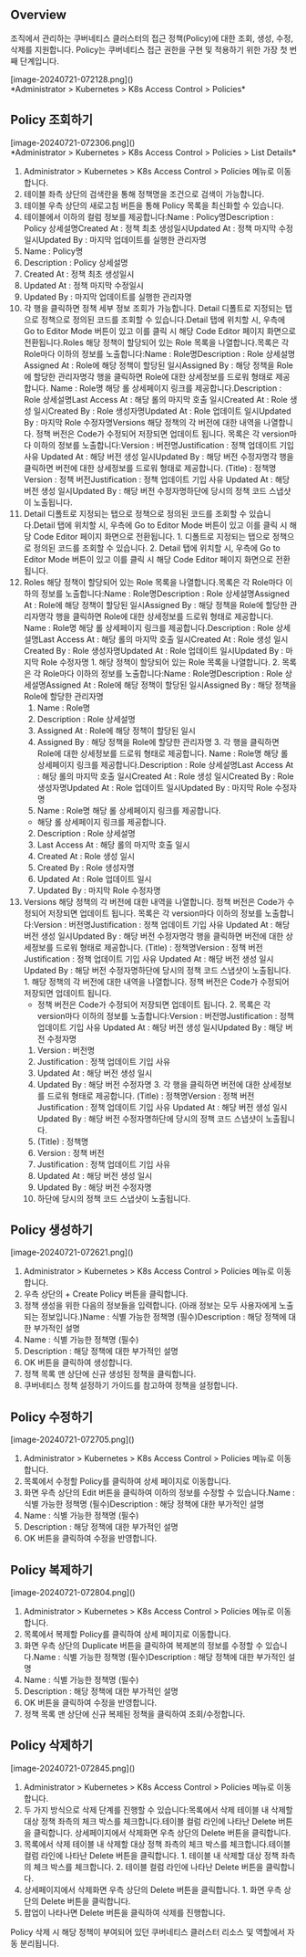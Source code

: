 
## Overview
조직에서 관리하는 쿠버네티스 클러스터의 접근 정책(Policy)에 대한 조회, 생성, 수정, 삭제를 지원합니다. Policy는 쿠버네티스 접근 권한을 구현 및 적용하기 위한 가장 첫 번째 단계입니다.

<p align="center">
<div>[image-20240721-072128.png]()</div>
*Administrator &gt; Kubernetes &gt; K8s Access Control &gt; Policies*
</p>

## Policy 조회하기
<p align="center">
<div>[image-20240721-072306.png]()</div>
*Administrator &gt; Kubernetes &gt; K8s Access Control &gt; Policies &gt; List Details*
</p>

1. Administrator > Kubernetes > K8s Access Control > Policies 메뉴로 이동합니다.
2. 테이블 좌측 상단의 검색란을 통해 정책명을 조건으로 검색이 가능합니다.
3. 테이블 우측 상단의 새로고침 버튼을 통해 Policy 목록을 최신화할 수 있습니다.
4. 테이블에서 이하의 컬럼 정보를 제공합니다:Name : Policy명Description : Policy 상세설명Created At : 정책 최초 생성일시Updated At : 정책 마지막 수정일시Updated By : 마지막 업데이트를 실행한 관리자명
  1. Name : Policy명
  2. Description : Policy 상세설명
  3. Created At : 정책 최초 생성일시
  4. Updated At : 정책 마지막 수정일시
  5. Updated By : 마지막 업데이트를 실행한 관리자명
5. 각 행을 클릭하면 정책 세부 정보 조회가 가능합니다. Detail 디폴트로 지정되는 탭으로 정책으로 정의된 코드를 조회할 수 있습니다.Detail 탭에 위치할 시, 우측에 Go to Editor Mode 버튼이 있고 이를 클릭 시 해당 Code Editor 페이지 화면으로 전환됩니다.Roles 해당 정책이 할당되어 있는 Role 목록을 나열합니다.목록은 각 Role마다 이하의 정보를 노출합니다:Name : Role명Description : Role 상세설명Assigned At : Role에 해당 정책이 할당된 일시Assigned By : 해당 정책을 Role에 할당한 관리자명각 행을 클릭하면 Role에 대한 상세정보를 드로워 형태로 제공합니다. Name : Role명 해당 롤 상세페이지 링크를 제공합니다.Description : Role 상세설명Last Access At : 해당 롤의 마지막 호출 일시Created At : Role 생성 일시Created By : Role 생성자명Updated At : Role 업데이트 일시Updated By : 마지막 Role 수정자명Versions 해당 정책의 각 버전에 대한 내역을 나열합니다. 정책 버전은 Code가 수정되어 저장되면 업데이트 됩니다. 목록은 각 version마다 이하의 정보를 노출합니다:Version : 버전명Justification : 정책 업데이트 기입 사유 Updated At : 해당 버전 생성 일시Updated By : 해당 버전 수정자명각 행을 클릭하면 버전에 대한 상세정보를 드로워 형태로 제공합니다. (Title) : 정책명Version : 정책 버전Justification : 정책 업데이트 기입 사유 Updated At : 해당 버전 생성 일시Updated By : 해당 버전 수정자명하단에 당시의 정책 코드 스냅샷이 노출됩니다.
  1. Detail 디폴트로 지정되는 탭으로 정책으로 정의된 코드를 조회할 수 있습니다.Detail 탭에 위치할 시, 우측에 Go to Editor Mode 버튼이 있고 이를 클릭 시 해당 Code Editor 페이지 화면으로 전환됩니다.
    1. 디폴트로 지정되는 탭으로 정책으로 정의된 코드를 조회할 수 있습니다.
    2. Detail 탭에 위치할 시, 우측에 Go to Editor Mode 버튼이 있고 이를 클릭 시 해당 Code Editor 페이지 화면으로 전환됩니다.
  2. Roles 해당 정책이 할당되어 있는 Role 목록을 나열합니다.목록은 각 Role마다 이하의 정보를 노출합니다:Name : Role명Description : Role 상세설명Assigned At : Role에 해당 정책이 할당된 일시Assigned By : 해당 정책을 Role에 할당한 관리자명각 행을 클릭하면 Role에 대한 상세정보를 드로워 형태로 제공합니다. Name : Role명 해당 롤 상세페이지 링크를 제공합니다.Description : Role 상세설명Last Access At : 해당 롤의 마지막 호출 일시Created At : Role 생성 일시Created By : Role 생성자명Updated At : Role 업데이트 일시Updated By : 마지막 Role 수정자명
    1. 해당 정책이 할당되어 있는 Role 목록을 나열합니다.
    2. 목록은 각 Role마다 이하의 정보를 노출합니다:Name : Role명Description : Role 상세설명Assigned At : Role에 해당 정책이 할당된 일시Assigned By : 해당 정책을 Role에 할당한 관리자명
      1. Name : Role명
      2. Description : Role 상세설명
      3. Assigned At : Role에 해당 정책이 할당된 일시
      4. Assigned By : 해당 정책을 Role에 할당한 관리자명
    3. 각 행을 클릭하면 Role에 대한 상세정보를 드로워 형태로 제공합니다. Name : Role명 해당 롤 상세페이지 링크를 제공합니다.Description : Role 상세설명Last Access At : 해당 롤의 마지막 호출 일시Created At : Role 생성 일시Created By : Role 생성자명Updated At : Role 업데이트 일시Updated By : 마지막 Role 수정자명
      1. Name : Role명 해당 롤 상세페이지 링크를 제공합니다.
        * 해당 롤 상세페이지 링크를 제공합니다.
      2. Description : Role 상세설명
      3. Last Access At : 해당 롤의 마지막 호출 일시
      4. Created At : Role 생성 일시
      5. Created By : Role 생성자명
      6. Updated At : Role 업데이트 일시
      7. Updated By : 마지막 Role 수정자명
  3. Versions 해당 정책의 각 버전에 대한 내역을 나열합니다. 정책 버전은 Code가 수정되어 저장되면 업데이트 됩니다. 목록은 각 version마다 이하의 정보를 노출합니다:Version : 버전명Justification : 정책 업데이트 기입 사유 Updated At : 해당 버전 생성 일시Updated By : 해당 버전 수정자명각 행을 클릭하면 버전에 대한 상세정보를 드로워 형태로 제공합니다. (Title) : 정책명Version : 정책 버전Justification : 정책 업데이트 기입 사유 Updated At : 해당 버전 생성 일시Updated By : 해당 버전 수정자명하단에 당시의 정책 코드 스냅샷이 노출됩니다.
    1. 해당 정책의 각 버전에 대한 내역을 나열합니다. 정책 버전은 Code가 수정되어 저장되면 업데이트 됩니다.
      * 정책 버전은 Code가 수정되어 저장되면 업데이트 됩니다.
    2. 목록은 각 version마다 이하의 정보를 노출합니다:Version : 버전명Justification : 정책 업데이트 기입 사유 Updated At : 해당 버전 생성 일시Updated By : 해당 버전 수정자명
      1. Version : 버전명
      2. Justification : 정책 업데이트 기입 사유
      3. Updated At : 해당 버전 생성 일시
      4. Updated By : 해당 버전 수정자명
    3. 각 행을 클릭하면 버전에 대한 상세정보를 드로워 형태로 제공합니다. (Title) : 정책명Version : 정책 버전Justification : 정책 업데이트 기입 사유 Updated At : 해당 버전 생성 일시Updated By : 해당 버전 수정자명하단에 당시의 정책 코드 스냅샷이 노출됩니다.
      1. (Title) : 정책명
      2. Version : 정책 버전
      3. Justification : 정책 업데이트 기입 사유
      4. Updated At : 해당 버전 생성 일시
      5. Updated By : 해당 버전 수정자명
      6. 하단에 당시의 정책 코드 스냅샷이 노출됩니다.

## Policy 생성하기
<p align="center">
<div>[image-20240721-072621.png]()</div>
</p>

1. Administrator > Kubernetes > K8s Access Control > Policies 메뉴로 이동합니다.
2. 우측 상단의 + Create Policy 버튼을 클릭합니다.
3. 정책 생성을 위한 다음의 정보들을 입력합니다. (아래 정보는 모두 사용자에게 노출되는 정보입니다.)Name : 식별 가능한 정책명 (필수)Description : 해당 정책에 대한 부가적인 설명
  1. Name : 식별 가능한 정책명 (필수)
  2. Description : 해당 정책에 대한 부가적인 설명
4. OK 버튼을 클릭하여 생성합니다.
5. 정책 목록 맨 상단에 신규 생성된 정책을 클릭합니다.
6. 쿠버네티스 정책 설정하기 가이드를 참고하여 정책을 설정합니다.

## Policy 수정하기
<p align="left">
<div>[image-20240721-072705.png]()</div>
</p>

1. Administrator > Kubernetes > K8s Access Control > Policies 메뉴로 이동합니다.
2. 목록에서 수정할 Policy를 클릭하여 상세 페이지로 이동합니다.
3. 화면 우측 상단의 Edit 버튼을 클릭하여 이하의 정보를 수정할 수 있습니다.Name : 식별 가능한 정책명 (필수)Description : 해당 정책에 대한 부가적인 설명
  1. Name : 식별 가능한 정책명 (필수)
  2. Description : 해당 정책에 대한 부가적인 설명
4. OK 버튼을 클릭하여 수정을 반영합니다.

## Policy 복제하기
<p align="left">
<div>[image-20240721-072804.png]()</div>
</p>

1. Administrator > Kubernetes > K8s Access Control > Policies 메뉴로 이동합니다.
2. 목록에서 복제할 Policy를 클릭하여 상세 페이지로 이동합니다.
3. 화면 우측 상단의 Duplicate 버튼을 클릭하여 복제본의 정보를 수정할 수 있습니다.Name : 식별 가능한 정책명 (필수)Description : 해당 정책에 대한 부가적인 설명
  1. Name : 식별 가능한 정책명 (필수)
  2. Description : 해당 정책에 대한 부가적인 설명
4. OK 버튼을 클릭하여 수정을 반영합니다.
5. 정책 목록 맨 상단에 신규 복제된 정책을 클릭하여 조회/수정합니다.

## Policy 삭제하기
<p align="left">
<div>[image-20240721-072845.png]()</div>
</p>

1. Administrator > Kubernetes > K8s Access Control > Policies 메뉴로 이동합니다.
2. 두 가지 방식으로 삭제 단계를 진행할 수 있습니다:목록에서 삭제 테이블 내 삭제할 대상 정책 좌측의 체크 박스를 체크합니다.테이블 컬럼 라인에 나타난 Delete 버튼을 클릭합니다. 상세페이지에서 삭제화면 우측 상단의 Delete 버튼을 클릭합니다.
  1. 목록에서 삭제 테이블 내 삭제할 대상 정책 좌측의 체크 박스를 체크합니다.테이블 컬럼 라인에 나타난 Delete 버튼을 클릭합니다.
    1. 테이블 내 삭제할 대상 정책 좌측의 체크 박스를 체크합니다.
    2. 테이블 컬럼 라인에 나타난 Delete 버튼을 클릭합니다.
  2. 상세페이지에서 삭제화면 우측 상단의 Delete 버튼을 클릭합니다.
    1. 화면 우측 상단의 Delete 버튼을 클릭합니다.
3. 팝업이 나타나면 Delete 버튼을 클릭하여 삭제를 진행합니다.

<Callout>
Policy 삭제 시 해당 정책이 부여되어 있던 쿠버네티스 클러스터 리소스 및 역할에서 자동 분리됩니다. 
</Callout>
